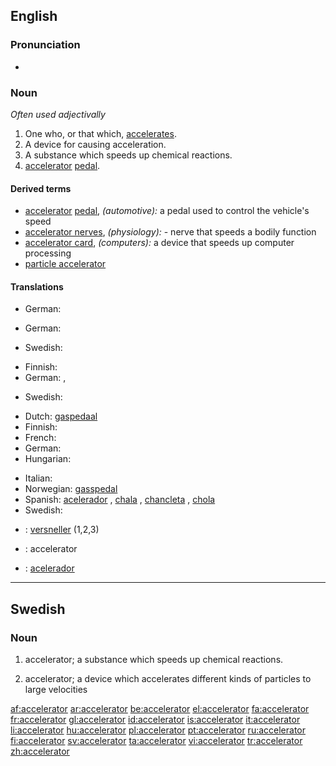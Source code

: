 ==English==

===Pronunciation===
* {{audio|en-us-accelerator.ogg|Audio (US)}}

===Noun===
{{en-noun}}  ''Often used adjectivally''

# One who, or that which, [[accelerate]]s.
# A device for causing acceleration.
# A substance which speeds up chemical reactions.
# [[accelerator]] [[pedal]].

====Derived terms====
* [[accelerator]] [[pedal]], ''(automotive):'' a pedal used to control the vehicle's speed
* [[accelerator nerves]], ''(physiology):'' - nerve that speeds a bodily function
* [[accelerator card]], ''(computers):'' a device that speeds up computer processing
* [[particle accelerator]]

====Translations====
{{trans-top|one who, or that which, accelerates}}
* German: {{t+|de|Beschleuniger|m}}
{{trans-mid}}
{{trans-bottom}}

{{trans-top|a device for causing acceleration}}
* German: {{t+|de|Beschleuniger|m}}
{{trans-mid}}
* Swedish: {{t+|sv|accelerator|c}}
{{trans-bottom}}

{{trans-top|a substance which speeds up chemical reactions}}
* Finnish: {{t-|fi|katalyytti}}
* German: {{t+|de|Beschleuniger|m}}, {{t+|de|Katalysator|m}}
{{trans-mid}}
* Swedish: {{t+|sv|accelerator|c}}
{{trans-bottom}}

{{trans-top|accelerator pedal}}
* Dutch: [[gaspedaal]] {{n}}
* Finnish: {{t|fi|kaasupoljin}}
* French: {{t+|fr|accélérateur|m}}
* German: {{t+|de|Gaspedal|n}}
* Hungarian: {{t|hu|gázpedál}}
{{trans-mid}}
* Italian: {{t+|it|acceleratore}}
* Norwegian: [[gasspedal]]
* Spanish: [[acelerador]] {{m}}, [[chala]] {{f}} {{italbrac|Chile|colloquial}}, [[chancleta]] {{f}} {{italbrac|Colombia|colloquial}}, [[chola]] {{f}} {{italbrac|Venezuela|colloquial}}
* Swedish: {{t|sv|gaspedal|c}}
{{trans-bottom}}

{{checktrans-top}}
* {{ttbc|Dutch}}: [[versneller]] {{m}} (1,2,3)
* {{ttbc|Interlingua}}: accelerator
* {{ttbc|Portuguese}}: [[acelerador]]
{{checktrans-bottom}}

----

==Swedish==

===Noun===
{{sv-noun-reg-er}}
{{infl|sv|noun|g=c}}

# {{context|lang=sv|chemistry}} accelerator; a substance which speeds up chemical reactions.
# {{context|lang=sv|physics}} accelerator; a device which accelerates different kinds of particles to large velocities

[[af:accelerator]]
[[ar:accelerator]]
[[be:accelerator]]
[[el:accelerator]]
[[fa:accelerator]]
[[fr:accelerator]]
[[gl:accelerator]]
[[id:accelerator]]
[[is:accelerator]]
[[it:accelerator]]
[[li:accelerator]]
[[hu:accelerator]]
[[pl:accelerator]]
[[pt:accelerator]]
[[ru:accelerator]]
[[fi:accelerator]]
[[sv:accelerator]]
[[ta:accelerator]]
[[vi:accelerator]]
[[tr:accelerator]]
[[zh:accelerator]]